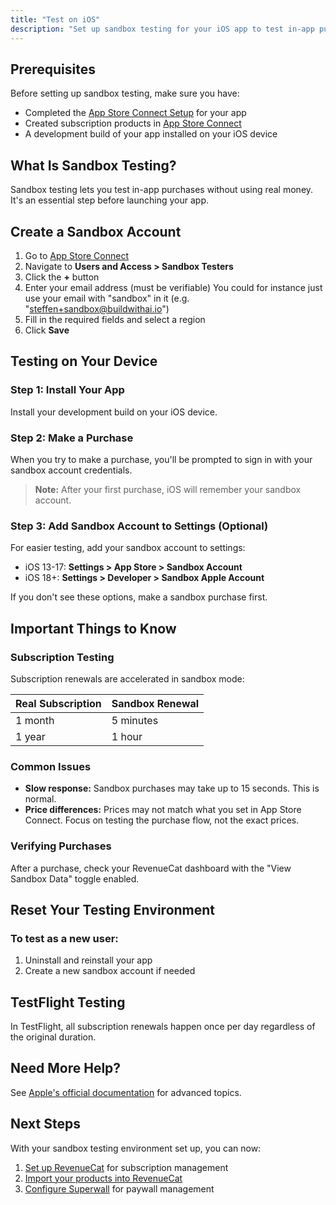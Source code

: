 ```yaml
---
title: "Test on iOS"
description: "Set up sandbox testing for your iOS app to test in-app purchases"
---
```


## Prerequisites

Before setting up sandbox testing, make sure you have:

- Completed the [App Store Connect Setup](./app-store-connect-setup) for your app
- Created subscription products in [App Store Connect](./ios-products)
- A development build of your app installed on your iOS device

## What Is Sandbox Testing?

Sandbox testing lets you test in-app purchases without using real money. It's an essential step before launching your app.

## Create a Sandbox Account

1. Go to [App Store Connect](https://appstoreconnect.apple.com/)
2. Navigate to **Users and Access > Sandbox Testers**
3. Click the **+** button
4. Enter your email address (must be verifiable) You could for instance just use your email with "sandbox" in it (e.g. "steffen+sandbox@buildwithai.io")
5. Fill in the required fields and select a region
6. Click **Save**

## Testing on Your Device

### Step 1: Install Your App

Install your development build on your iOS device.

### Step 2: Make a Purchase

When you try to make a purchase, you'll be prompted to sign in with your sandbox account credentials.

> **Note:** After your first purchase, iOS will remember your sandbox account.

### Step 3: Add Sandbox Account to Settings (Optional)

For easier testing, add your sandbox account to settings:

- iOS 13-17: **Settings > App Store > Sandbox Account**
- iOS 18+: **Settings > Developer > Sandbox Apple Account**

If you don't see these options, make a sandbox purchase first.

## Important Things to Know

### Subscription Testing

Subscription renewals are accelerated in sandbox mode:

| Real Subscription | Sandbox Renewal |
|-------------------|----------------|
| 1 month           | 5 minutes      |
| 1 year            | 1 hour         |

### Common Issues

- **Slow response:** Sandbox purchases may take up to 15 seconds. This is normal.
- **Price differences:** Prices may not match what you set in App Store Connect. Focus on testing the purchase flow, not the exact prices.

### Verifying Purchases

After a purchase, check your RevenueCat dashboard with the "View Sandbox Data" toggle enabled.

## Reset Your Testing Environment

### To test as a new user:

1. Uninstall and reinstall your app
2. Create a new sandbox account if needed

## TestFlight Testing

In TestFlight, all subscription renewals happen once per day regardless of the original duration.

## Need More Help?

See [Apple's official documentation](https://developer.apple.com/documentation/storekit/in-app_purchase/testing_at_all_stages_of_development_with_xcode_and_the_sandbox) for advanced topics.

## Next Steps

With your sandbox testing environment set up, you can now:

1. [Set up RevenueCat](./revenuecat) for subscription management
2. [Import your products into RevenueCat](./import-products-rc)
3. [Configure Superwall](./superwall) for paywall management